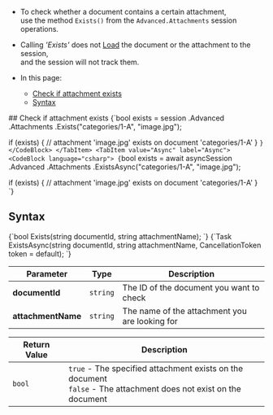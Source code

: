 
<Admonition type="note" title="">

* To check whether a document contains a certain attachment,  
  use the method `Exists()` from the `Advanced.Attachments` session operations.  

* Calling _'Exists'_ does not [Load](../../../client-api/session/loading-entities.mdx) the document or the attachment to the session,  
  and the session will not track them.

* In this page:  
  * [Check if attachment exists](../../../client-api/session/how-to/check-if-attachment-exists.mdx#check-if-attachment-exists)  
  * [Syntax](../../../client-api/session/how-to/check-if-attachment-exists.mdx#syntax)  
</Admonition>
## Check if attachment exists

<Tabs groupId='languageSyntax'>
<TabItem value="Sync" label="Sync">
<CodeBlock language="csharp">
{`bool exists = session
    .Advanced
    .Attachments
    .Exists("categories/1-A", "image.jpg");

if (exists)
{
    // attachment 'image.jpg' exists on document 'categories/1-A'
}
`}
</CodeBlock>
</TabItem>
<TabItem value="Async" label="Async">
<CodeBlock language="csharp">
{`bool exists = await asyncSession
    .Advanced
    .Attachments
    .ExistsAsync("categories/1-A", "image.jpg");

if (exists)
{
    // attachment 'image.jpg' exists on document 'categories/1-A'
}
`}
</CodeBlock>
</TabItem>
</Tabs>



## Syntax

<Tabs groupId='languageSyntax'>
<TabItem value="Sync" label="Sync">
<CodeBlock language="csharp">
{`bool Exists(string documentId, string attachmentName);
`}
</CodeBlock>
</TabItem>
<TabItem value="Async" label="Async">
<CodeBlock language="csharp">
{`Task<bool> ExistsAsync(string documentId, string attachmentName, CancellationToken token = default);
`}
</CodeBlock>
</TabItem>
</Tabs>

| Parameter | Type | Description |
| - | - | - |
| **documentId** | `string` | The ID of the document you want to check |
| **attachmentName** | `string` | The name of the attachment you are looking for |

| Return Value | Description |
| - | - |
| `bool` | `true` - The specified attachment exists on the document<br/>`false` - The attachment does not exist on the document |




